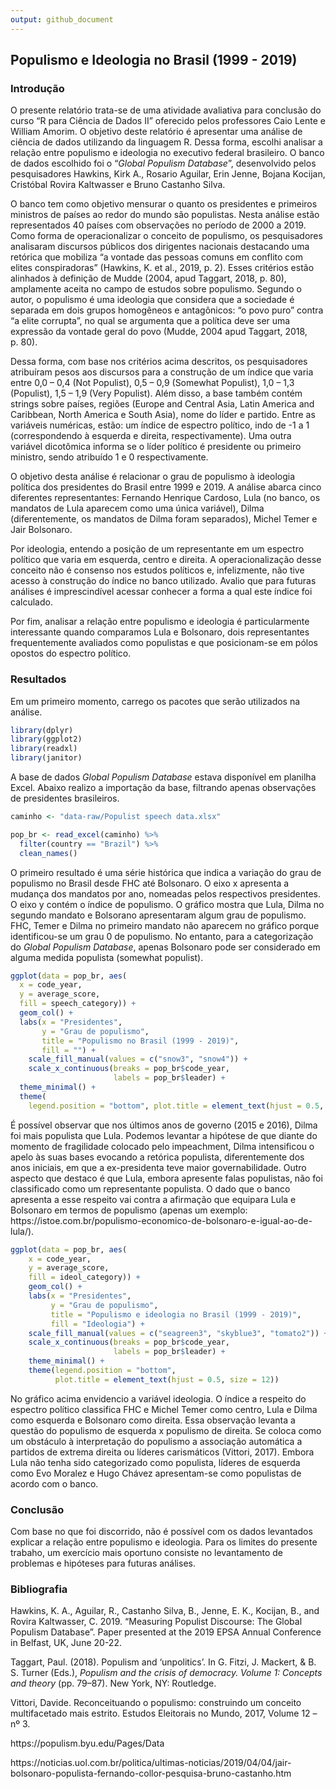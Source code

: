 ```yaml
---
output: github_document
---
```


## Populismo e Ideologia no Brasil (1999 - 2019)

### Introdução

  O presente relatório trata-se de uma atividade avaliativa para conclusão do curso "R para Ciência de Dados II" oferecido pelos professores Caio Lente e William Amorim. O objetivo deste relatório é apresentar uma análise de ciência de dados utilizando da linguagem R. Dessa forma, escolhi analisar a relação entre populismo e ideologia no executivo federal brasileiro. O banco de dados escolhido foi o "_Global Populism Database_", desenvolvido pelos pesquisadores Hawkins, Kirk A., Rosario Aguilar, Erin Jenne, Bojana Kocijan, Cristóbal Rovira Kaltwasser e Bruno Castanho Silva.
  
  O banco tem como objetivo mensurar o quanto os presidentes e primeiros ministros de países ao redor do mundo são populistas. Nesta análise estão representados 40 países com observações no período de 2000 a 2019. Como forma de operacionalizar o conceito de populismo, os pesquisadores analisaram discursos públicos dos dirigentes nacionais destacando uma retórica que mobiliza "a vontade das pessoas comuns em conflito com elites conspiradoras" (Hawkins, K. et al., 2019, p. 2). Esses critérios estão alinhados à definição de Mudde (2004, apud Taggart, 2018, p. 80), amplamente aceita no campo de estudos sobre populismo. Segundo o autor, o populismo é uma ideologia que considera que a sociedade é separada em dois grupos homogêneos e antagônicos: “o povo puro” contra “a elite corrupta”, no qual se argumenta que a política deve ser uma expressão da vontade geral do povo  (Mudde, 2004 apud Taggart, 2018, p. 80).
    
  Dessa forma, com base nos critérios acima descritos, os pesquisadores atribuíram pesos aos discursos para a construção de um índice que varia entre 0,0 – 0,4 (Not Populist), 0,5 – 0,9  (Somewhat Populist), 1,0 – 1,3 (Populist), 1,5 – 1,9 (Very Populist). Além disso, a base também contém strings sobre países, regiões (Europe and Central Asia, Latin America and Caribbean, North America e South Asia), nome do líder e partido. Entre as variáveis numéricas, estão: um índice de espectro político, indo de -1 a 1 (correspondendo à esquerda e direita, respectivamente). Uma outra variável dicotômica informa se o líder político é presidente ou primeiro ministro, sendo atribuído 1 e 0 respectivamente. 
  
  O objetivo desta análise é relacionar o grau de populismo à ideologia política dos presidentes do Brasil entre 1999 e 2019. A análise abarca cinco diferentes representantes: Fernando Henrique Cardoso, Lula (no banco, os mandatos de Lula aparecem como uma única variável), Dilma (diferentemente, os mandatos de Dilma foram separados), Michel Temer e Jair Bolsonaro. 
  
  Por ideologia, entendo a posição de um representante em um espectro político que varia em esquerda, centro e direita. A operacionalização desse conceito não é consenso nos estudos políticos e, infelizmente, não tive acesso à construção do índice no banco utilizado. Avalio que para futuras análises é imprescindível acessar conhecer a forma a qual este índice foi calculado.
  
  Por fim, analisar a relação entre populismo e ideologia é particularmente interessante quando comparamos Lula e Bolsonaro, dois representantes frequentemente avaliados como populistas e que posicionam-se em pólos opostos do espectro político. 

  
  
### Resultados

  Em um primeiro momento, carrego os pacotes que serão utilizados na análise.
  
```r
library(dplyr)
library(ggplot2)
library(readxl)
library(janitor)
```

  A base de dados _Global Populism Database_ estava disponível em planilha Excel. Abaixo realizo a importação da base, filtrando apenas observações de presidentes brasileiros.
  

```r
caminho <- "data-raw/Populist speech data.xlsx"

pop_br <- read_excel(caminho) %>%
  filter(country == "Brazil") %>%
  clean_names()
```
  

  O primeiro resultado é uma série histórica que indica a variação do grau de populismo no Brasil desde FHC até Bolsonaro. O eixo x apresenta a mudança dos mandatos por ano, nomeadas pelos respectivos presidentes. O eixo y contém o índice de populismo.
  O gráfico mostra que Lula, Dilma no segundo mandato e Bolsorano apresentaram algum grau de populismo. FHC, Temer e Dilma no primeiro mandato não aparecem no gráfico porque identificou-se um grau 0 de populismo. No entanto, para a categorização do _Global Populism Database_, apenas Bolsonaro pode ser considerado em alguma medida populista (somewhat populist).
  
  
```r
ggplot(data = pop_br, aes(
  x = code_year,
  y = average_score,
  fill = speech_category)) +
  geom_col() +
  labs(x = "Presidentes",
       y = "Grau de populismo",
       title = "Populismo no Brasil (1999 - 2019)",
       fill = "") +
    scale_fill_manual(values = c("snow3", "snow4")) +
    scale_x_continuous(breaks = pop_br$code_year,
                       labels = pop_br$leader) +
  theme_minimal() +
  theme(
    legend.position = "bottom", plot.title = element_text(hjust = 0.5, size = 12))
```

  É possível observar que nos últimos anos de governo (2015 e 2016), Dilma foi mais populista que Lula. Podemos levantar a hipótese de que diante do momento de fragilidade colocado pelo impeachment, Dilma intensificou o apelo às suas bases evocando a retórica populista, diferentemente dos anos iniciais, em que a ex-presidenta teve maior governabilidade.
   Outro aspecto que destaco é que Lula, embora apresente falas populistas, não foi classificado como um representante populista. O dado que o banco apresenta a esse respeito vai contra a afirmação que equipara Lula e Bolsonaro em termos de populismo (apenas um exemplo: https://istoe.com.br/populismo-economico-de-bolsonaro-e-igual-ao-de-lula/). 
  

```r
ggplot(data = pop_br, aes(
    x = code_year,
    y = average_score,
    fill = ideol_category)) +
    geom_col() +
    labs(x = "Presidentes",
         y = "Grau de populismo",
         title = "Populismo e ideologia no Brasil (1999 - 2019)",
         fill = "Ideologia") +
    scale_fill_manual(values = c("seagreen3", "skyblue3", "tomato2")) +
    scale_x_continuous(breaks = pop_br$code_year,
                       labels = pop_br$leader) +
    theme_minimal() +
    theme(legend.position = "bottom",
          plot.title = element_text(hjust = 0.5, size = 12))
```
  
  No gráfico acima envidencio a variável ideologia. O índice a respeito do espectro político classifica FHC e Michel Temer como centro, Lula e Dilma como esquerda e Bolsonaro como direita.
  Essa observação levanta a questão do populismo de esquerda x populismo de direita. Se coloca como um obstáculo à interpretação do populismo a associação automática a partidos de extrema direita ou líderes carismáticos (Vittori, 2017). Embora Lula não tenha sido categorizado como populista, líderes de esquerda como Evo Moralez e Hugo Chávez apresentam-se como populistas de acordo com o banco.
 

### Conclusão

 Com base no que foi discorrido, não é possível com os dados levantados explicar a relação entre populismo e ideologia. Para os limites do presente trabaho, um exercício mais oportuno consiste no levantamento de problemas e hipóteses para futuras análises.

### Bibliografia

Hawkins, K. A., Aguilar, R., Castanho Silva, B., Jenne, E. K., Kocijan, B., and Rovira Kaltwasser, C. 2019. “Measuring Populist Discourse: The Global Populism Database”. Paper presented at the 2019 EPSA Annual Conference in Belfast, UK, June 20-22.

Taggart, Paul. (2018). Populism and ‘unpolitics’. In G. Fitzi, J. Mackert, & B. S. Turner (Eds.), _Populism and the crisis of democracy. Volume 1: Concepts and theory_ (pp. 79–87). New York, NY: Routledge.

Vittori, Davide. Reconceituando o populismo: construindo um conceito multifacetado mais estrito. Estudos Eleitorais no Mundo, 2017, Volume 12 – nº 3. 

https://populism.byu.edu/Pages/Data

https://noticias.uol.com.br/politica/ultimas-noticias/2019/04/04/jair-bolsonaro-populista-fernando-collor-pesquisa-bruno-castanho.htm

